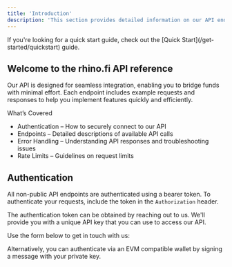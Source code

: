 ```yaml
---
title: 'Introduction'
description: 'This section provides detailed information on our API endpoints, including request formats, response structures, authentication requirements, and error handling.'
---
```


<Note>
  If you're looking for a quick start guide, check out the [Quick Start](/get-started/quickstart) guide.
</Note>

## Welcome to the rhino.fi API reference

Our API is designed for seamless integration, enabling you to bridge funds with minimal effort. Each endpoint includes example requests and responses to help you implement features quickly and efficiently.

What’s Covered
- Authentication – How to securely connect to our API
- Endpoints – Detailed descriptions of available API calls
- Error Handling – Understanding API responses and troubleshooting issues
- Rate Limits – Guidelines on request limits

## Authentication

All non-public API endpoints are authenticated using a bearer token. To authenticate your requests, include the token in the `Authorization` header.

The authentication token can be obtained by reaching out to us. We'll provide you with a unique API key that you can use to access our API.

Use the form below to get in touch with us:

<RequestApiKey />

Alternatively, you can authenticate via an EVM compatible wallet by signing a message with your private key.
